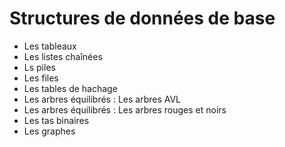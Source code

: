 # Structures de données de base

-   Les tableaux
-   Les listes chaînées
-   Ls piles
-   Les files
-   Les tables de hachage
-   Les arbres équilibrés : Les arbres AVL
-   Les arbres équilibrés : Les arbres rouges et noirs
-   Les tas binaires
-   Les graphes
